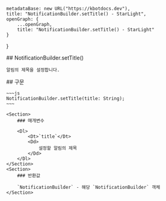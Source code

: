 
    metadataBase: new URL("https://kbotdocs.dev"),
    title: "NotificationBuilder.setTitle() - StarLight",
    openGraph: {
        ...openGraph,
        title: "NotificationBuilder.setTitle() - StarLight"
    }
}

<Section>
    ## NotificationBuilder.setTitle()

    알림의 제목을 설정합니다.
</Section>
<Section>
    ## 구문

    ~~~js
    NotificationBuilder.setTitle(title: String);
    ~~~

    <Section>
        ### 매개변수

        <Dl>
            <Dt>`title`</Dt>
            <Dd>
                설정할 알림의 제목
            </Dd>
        </Dl>
    </Section>
    <Section>
        ### 반환값

        `NotificationBuilder` - 해당 `NotificationBuilder` 객체
    </Section>
</Section>